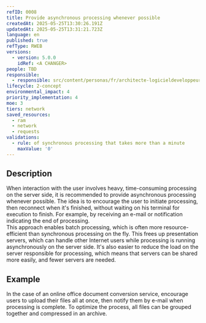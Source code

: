 ```yaml
---
refID: 0008
title: Provide asynchronous processing whenever possible
createdAt: 2025-05-25T13:30:26.191Z
updatedAt: 2025-05-25T13:31:21.723Z
language: en
published: true
refType: RWEB
versions:
  - version: 5.0.0
    idRef: <A CHANGER>
people: TBD
responsible:
  - responsible: src/content/personas/fr/architecte-logicieldeveloppeur.mdx
lifecycle: 2-concept
environmental_impact: 4
priority_implementation: 4
moe: 3
tiers: network
saved_resources:
  - ram
  - network
  - requests
validations:
  - rule: of synchronous processing that takes more than a minute
    maxValue: '0'
---
```


## Description

When interaction with the user involves heavy, time-consuming processing on the server side, it is recommended to provide asynchronous processing whenever possible. The idea is to encourage the user to initiate processing, then reconnect when it's finished, without waiting on his terminal for execution to finish. For example, by receiving an e-mail or notification indicating the end of processing.\
This approach enables batch processing, which is often more resource-efficient than synchronous processing on the fly. This frees up presentation servers, which can handle other Internet users while processing is running asynchronously on the server side.
It's also easier to reduce the load on the server responsible for processing, which means that servers can be shared more easily, and fewer servers are needed.

## Example

In the case of an online office document conversion service, encourage users to upload their files all at once, then notify them by e-mail when processing is complete. To optimize the process, all files can be grouped together and compressed in an archive.
